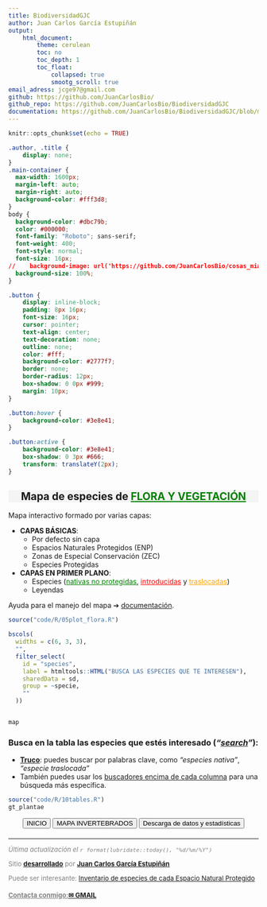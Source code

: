 ```yaml
---
title: BiodiversidadGJC
author: Juan Carlos García Estupiñán
output: 
    html_document:
        theme: cerulean
        toc: no
        toc_depth: 1
        toc_float: 
            collapsed: true
            smootg_scroll: true
email_adress: jcge97@gmail.com
github: https://github.com/JuanCarlosBio/ 
github_repo: https://github.com/JuanCarlosBio/BiodiversidadGJC
documentation: https://github.com/JuanCarlosBio/BiodiversidadGJC/blob/main/documents/info.md 
---
```


```r
knitr::opts_chunk$set(echo = TRUE)
```

<link rel="icon" href="figures/GC_mapa.png">

<link rel="preconnect" href="https://fonts.googleapis.com">
<link rel="preconnect" href="https://fonts.gstatic.com" crossorigin>
<link href="https://fonts.googleapis.com/css2?family=Montserrat:ital,wght@0,100..900;1,100..900&family=Roboto+Slab:wght@100..900&family=Roboto:ital,wght@0,100;0,300;0,400;0,500;0,700;0,900;1,100;1,300;1,400;1,500;1,700;1,900&display=swap" rel="stylesheet">

```css
.author, .title {
    display: none;
}
.main-container {
  max-width: 1600px;
  margin-left: auto;
  margin-right: auto;
  background-color: #fff3d8;
}
body {
  background-color: #dbc79b;
  color: #000000;
  font-family: "Roboto"; sans-serif;
  font-weight: 400;
  font-style: normal;
  font-size: 16px;
//    background-image: url('https://github.com/JuanCarlosBio/cosas_mias/blob/main/IMG_20240428_173528.jpg?raw=true');
  background-size: 100%;
}

.button {
    display: inline-block;
    padding: 8px 16px;
    font-size: 16px;
    cursor: pointer;
    text-align: center;
    text-decoration: none;
    outline: none;
    color: #fff;
    background-color: #2777f7;
    border: none;
    border-radius: 12px;
    box-shadow: 0 0px #999;
    margin: 10px;
}

.button:hover {
    background-color: #3e8e41;
}

.button:active {
    background-color: #3e8e41;
    box-shadow: 0 3px #666;
    transform: translateY(2px);
}
```

<center>
<div style="background-color: #F4F4F4; text-align: center;">
# **Mapa de especies de <span style='color: green'><u>FLORA Y VEGETACIÓN</u></span>**
</div>
</center>

Mapa interactivo formado por varias capas:

- **CAPAS BÁSICAS**:
  - Por defecto sin capa 
  - Espacios Naturales Protegidos (ENP) 
  - Zonas de Especial Conservación (ZEC) 
  - Especies Protegidas 
- **CAPAS EN PRIMER PLANO**:
  - Especies (<span style='color: green'><u>nativas no protegidas</u></span>, <span style='color: red'><u>introducidas</u></span> y <span style='color: orange'><u>traslocadas</u></span>)
  - Leyendas 

Ayuda para el manejo del mapa &#10132; [documentación](`r rmarkdown::metadata$documentation`).

```r
source("code/R/05plot_flora.R")

bscols(
  widths = c(6, 3, 3),
  "",
  filter_select(
    id = "species",
    label = htmltools::HTML("BUSCA LAS ESPECIES QUE TE INTERESEN"),
    sharedData = sd,
    group = ~specie,
    ""
  ))


map
```

### **Busca en la tabla las especies que estés interesado (*"<u>search</u>"*):**

* **<u>Truco</u>**: puedes buscar por palabras clave, como *"especies nativa"*, *"especie traslocada"*
* También puedes usar los <u>buscadores encima de cada columna</u> para una búsqueda más específica.

```r
source("code/R/10tables.R")
gt_plantae
```

<div style="text-align: center;">
<button class="button" onclick="window.location.href='./'">INICIO</button>
<button class="button" onclick="window.location.href='./invertebrates'">MAPA INVERTEBRADOS</button>
<button class="button" onclick="window.location.href='./data'">Descarga de datos y estadísticas</button>
</div>

<footer style="text align: center; margin-top: 20px; font-size: small; color: gray">
  <hr>
  <p><em>Última actualización el `r format(lubridate::today(), "%d/%m/%Y")`</em></p>
  <p>Sitio [<u>**desarrollado**</u>](`r rmarkdown::metadata$github_repo`) por [<u>**Juan Carlos García Estupiñán**</u>](`r rmarkdown::metadata$github`)</p>
  <p>Puede ser interesante: [Inventario de especies de cada Espacio Natural Protegido](https://juancarlosbio.github.io/inventario_especies_enp/)</p>
  <p><h4><u>Contacta conmigo:</u>[**&#x2709; GMAIL**](mailto:`r rmarkdown::metadata$email_adress`)</h4></p>
</footer>

  

